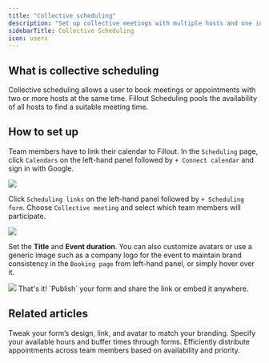 ```yaml
---
title: "Collective scheduling"
description: "Set up collective meetings with multiple hosts and one invitee through Fillout Scheduling for free. Hosts can set up their preferred availability."
sidebarTitle: Collective Scheduling
icon: users
---
```


## What is collective scheduling

Collective scheduling allows a user to book meetings or appointments with two or more hosts at the same time. Fillout Scheduling pools the availability of all hosts to find a suitable meeting time.

## How to set up

<Steps>
  <Step title="Connect calendars">

Team members have to link their calendar to Fillout. In the `Scheduling` page, click `Calendars` on the left-hand panel followed by `+ Connect calendar` and sign in with Google.

<Frame>
  <img src="/images/scheduling/image-2.png" />
</Frame>
</Step>

<Step title="Create the scheduling form">

Click `Scheduling links` on the left-hand panel followed by `+ Scheduling form`. Choose `Collective meeting` and select which team members will participate.

<Frame>
  <img src="/images/scheduling/image-3.png" />
</Frame>
</Step>

<Step title="Configure event details">

Set the **Title** and **Event duration**. You can also customize avatars or use a generic image such as a company logo for the event to maintain brand consistency in the `Booking page` from left-hand panel, or simply hover over it.

<Frame>
  <img src="/images/scheduling/image-4.png" />
</Frame>
That's it! `Publish` your form and share the link or embed it anywhere.
</Step>
</Steps>

## Related articles

<CardGroup cols={3}>
    <Card title="Customize Fillout Scheduling form branding" href="/help/customize-fillout-scheduling" icon="brush" iconType="regular" color="#FFC738">
  Tweak your form’s design, link, and avatar to match your branding.
  </Card>
    <Card title="Set your availability in Fillout Scheduling" href="/help/fillout-scheduling-availability" icon="calendar-clock" iconType="regular" color="#FFC738">
  Specify your available hours and buffer times through forms.
  </Card>
    <Card title="Round robin scheduling" href="/help/round-robin" icon="arrows-rotate-reverse" iconType="regular" color="#FFC738">
  Efficiently distribute appointments across team members based on availability and priority.
  </Card>
</CardGroup>
